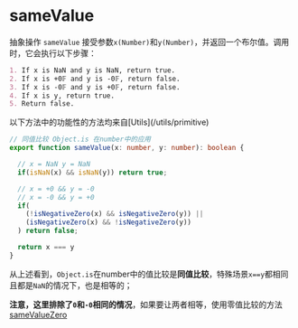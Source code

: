 
# sameValue

抽象操作 `sameValue` 接受参数`x(Number)`和`y(Number)`，并返回一个布尔值。调用时，它会执行以下步骤：

```md
1. If x is NaN and y is NaN, return true.
2. If x is +0𝔽 and y is -0𝔽, return false.
3. If x is -0𝔽 and y is +0𝔽, return false.
4. If x is y, return true.
5. Return false.
```

<Callout type='info'>
以下方法中的功能性的方法均来自[Utils](/utils/primitive)
</Callout>

```ts
// 同值比较 Object.is 在number中的应用
export function sameValue(x: number, y: number): boolean {

  // x = NaN y = NaN
  if(isNaN(x) && isNaN(y)) return true;

  // x = +0 && y = -0
  // x = -0 && y = +0
  if(
    (!isNegativeZero(x) && isNegativeZero(y)) ||
    (isNegativeZero(x) && !isNegativeZero(y))
  ) return false;

  return x === y
}
```

从上述看到，`Object.is`在number中的值比较是**同值比较**，特殊场景`x==y`都相同
且都是`NaN`的情况下，也是相等的；

**注意，这里排除了`0`和`-0`相同的情况**，如果要让两者相等，使用零值比较的方法[sameValueZero](/operations/number/sameValueZero)

